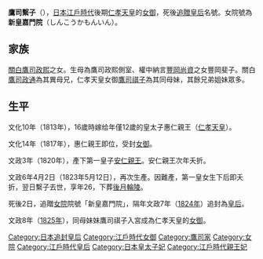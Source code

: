 {{Unreferenced|time=2016-08-19T03:26:09+00:00}}
'''鷹司繫子'''（{{bd|1798年|3月17日|1823年|5月14日|catIdx=鷹}}），[[日本|日本]][[江戶時代|江戶時代]]後期[[仁孝天皇|仁孝天皇]]的[[女御|女御]]，死後[[追贈|追贈]][[皇后|皇后]]名號。女院號為'''新皇嘉門院'''（しんこうかもんいん）。
{{japanese|japanese=鷹司繫子|kana=たかつかさ つなこ|romaji=Takatsukasa Tsunako}}
==家族==
[[關白|關白]][[鷹司政熙|鷹司政熙]]之女。生母為鷹司政熙側室、權中納言[[豐岡尚資|豐岡尚資]]之女豐岡斐子。關白[[鷹司政通|鷹司政通]]為其異母兄，仁孝天皇女御[[鷹司祺子|鷹司祺子]]為其同母妹，其餘兄弟姐妹眾多。

==生平==
文化10年（1813年），16歲時嫁给年僅12歲的皇太子惠仁親王（[[仁孝天皇|仁孝天皇]]）。

文化14年（1817年），惠仁親王即位，受封[[女御|女御]]。

文政3年（1820年），產下第一皇子[[安仁親王|安仁親王]]。安仁親王次年夭折。

文政6年4月2日（1823年5月12日），再次生產。因難產，第一皇女生下后即夭折，翌日繫子去世，享年26，下葬[[後月輪陵|後月輪陵]]。

死後2日，追贈[[女院|女院]]院號「新皇嘉門院」，隔年文政7年（[[1824年|1824年]]）追封為[[皇后|皇后]]。

文政8年（[[1825年|1825年]]），同母妹妹鷹司祺子入宮成為仁孝天皇的[[女御|女御]]。

{{江戶時代皇后}}
[[Category:日本追封皇后|Category:日本追封皇后]]
[[Category:江戶時代女御|Category:江戶時代女御]]
[[Category:鷹司家|Category:鷹司家]]
[[Category:女院|Category:女院]]
[[Category:江戶時代皇后|Category:江戶時代皇后]]
[[Category:日本皇太子妃|Category:日本皇太子妃]]
[[Category:江戶時代親王妃|Category:江戶時代親王妃]]